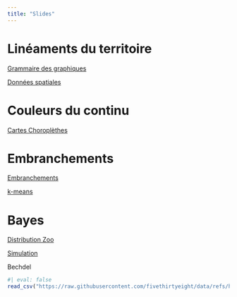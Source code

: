 ```yaml
---
title: "Slides"
---
```


# Linéaments du territoire

[Grammaire des graphiques](ggplot2.qmd)


[Données spatiales](geographic-data-science.qmd)

# Couleurs du continu

[Cartes Choroplèthes](choropleth-maps.qmd)

# Embranchements

[Embranchements](embranchements.qmd)


[k-means](kmeans.qmd)

# Bayes

[Distribution Zoo](https://ben18785.shinyapps.io/distribution-zoo/)

[Simulation](bayes-simulation.qmd)

Bechdel

```r
#| eval: false
read_csv("https://raw.githubusercontent.com/fivethirtyeight/data/refs/heads/master/bechdel/movies.csv")
```

